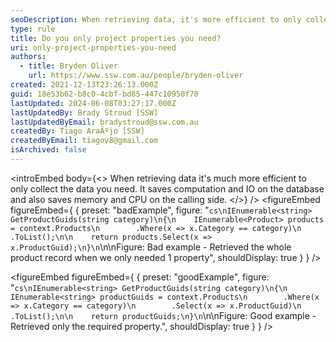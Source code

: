 ```yaml
---
seoDescription: When retrieving data, it's more efficient to only collect the necessary information, reducing computation, IO, memory usage, and CPU load on the calling side.
type: rule
title: Do you only project properties you need?
uri: only-project-properties-you-need
authors:
  - title: Bryden Oliver
    url: https://www.ssw.com.au/people/bryden-oliver
created: 2021-12-13T23:26:13.000Z
guid: 18e53b62-b8c0-4cbf-bd85-447c10950f70
lastUpdated: 2024-06-08T03:27:17.000Z
lastUpdatedBy: Brady Stroud [SSW]
lastUpdatedByEmail: bradystroud@ssw.com.au
createdBy: Tiago AraÃºjo [SSW]
createdByEmail: tiagov8@gmail.com
isArchived: false
---
```


<introEmbed
  body={<>
When retrieving data it's much more efficient to only collect the data you need. It saves computation and IO on the database and also saves memory and CPU on the calling side.
  </>}
/>
<figureEmbed figureEmbed={ {
  preset: "badExample",
  figure: "```cs\nIEnumerable<string> GetProductGuids(string category)\n{\n    IEnumerable<Product> products = context.Products\n        .Where(x => x.Category == category)\n        .ToList();\n\n    return products.Select(x => x.ProductGuid);\n}\n```\n\nFigure: Bad example - Retrieved the whole product record when we only needed 1 property",
  shouldDisplay: true
} } />


<figureEmbed figureEmbed={ {
  preset: "goodExample",
  figure: "```cs\nIEnumerable<string> GetProductGuids(string category)\n{\n    IEnumerable<string> productGuids = context.Products\n        .Where(x => x.Category == category)\n        .Select(x => x.ProductGuid)\n        .ToList();\n\n    return productGuids;\n}\n```\n\nFigure: Good example - Retrieved only the required property.",
  shouldDisplay: true
} } />
